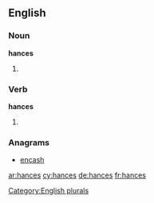 ==English==

===Noun===
'''hances'''

# {{plural of |[[hance]]}}

===Verb===
'''hances'''

# {{third-person singular of|hance}}

===Anagrams===
* [[encash#English|encash]]

[[Category:English plurals]]

[[ar:hances]]
[[cy:hances]]
[[de:hances]]
[[fr:hances]]